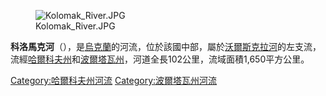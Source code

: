 [[Image:Kolomak_River.JPG|right]]

'''科洛馬克河'''（{{lang-uk|Коломак}}），是[[烏克蘭|烏克蘭]]的河流，位於該國中部，屬於[[沃爾斯克拉河|沃爾斯克拉河]]的左支流，流經[[哈爾科夫州|哈爾科夫州]]和[[波爾塔瓦州|波爾塔瓦州]]，河道全長102公里，流域面積1,650平方公里。

{{DEFAULTSORT:Коломак (річка)}}
[[Category:哈爾科夫州河流|Category:哈爾科夫州河流]]
[[Category:波爾塔瓦州河流|Category:波爾塔瓦州河流]]


{{Ukraine-river-stub}}